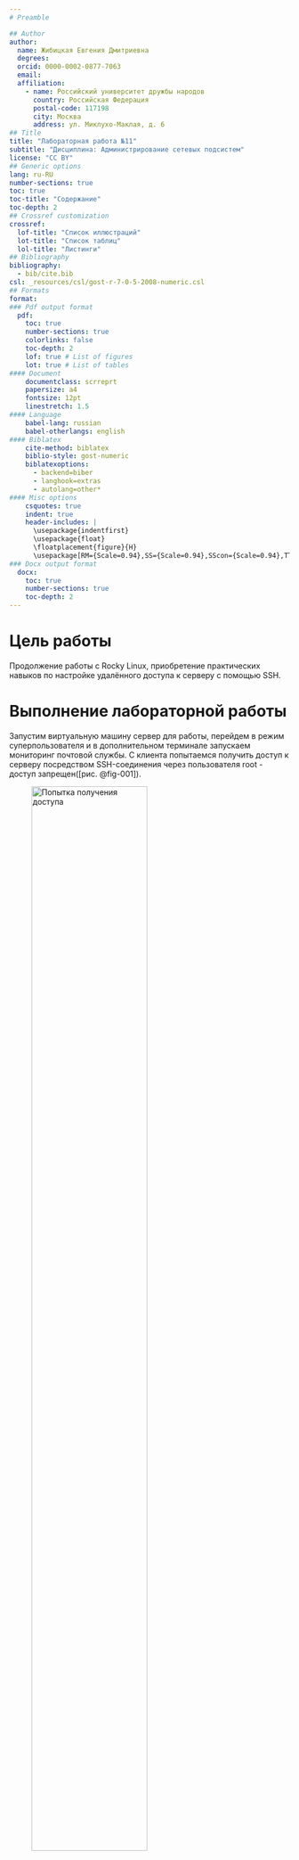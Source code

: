 ```yaml
---
# Preamble

## Author
author:
  name: Жибицкая Евгения Дмитриевна
  degrees: 
  orcid: 0000-0002-0877-7063
  email: 
  affiliation:
    - name: Российский университет дружбы народов
      country: Российская Федерация
      postal-code: 117198
      city: Москва
      address: ул. Миклухо-Маклая, д. 6
## Title
title: "Лабораторная работа №11"
subtitle: "Дисциплина: Администрирование сетевых подсистем"
license: "CC BY"
## Generic options
lang: ru-RU
number-sections: true
toc: true
toc-title: "Содержание"
toc-depth: 2
## Crossref customization
crossref:
  lof-title: "Список иллюстраций"
  lot-title: "Список таблиц"
  lol-title: "Листинги"
## Bibliography
bibliography:
  - bib/cite.bib
csl: _resources/csl/gost-r-7-0-5-2008-numeric.csl
## Formats
format:
### Pdf output format
  pdf:
    toc: true
    number-sections: true
    colorlinks: false
    toc-depth: 2
    lof: true # List of figures
    lot: true # List of tables
#### Document
    documentclass: scrreprt
    papersize: a4
    fontsize: 12pt
    linestretch: 1.5
#### Language
    babel-lang: russian
    babel-otherlangs: english
#### Biblatex
    cite-method: biblatex
    biblio-style: gost-numeric
    biblatexoptions:
      - backend=biber
      - langhook=extras
      - autolang=other*
#### Misc options
    csquotes: true
    indent: true
    header-includes: |
      \usepackage{indentfirst}
      \usepackage{float}
      \floatplacement{figure}{H}
      \usepackage[RM={Scale=0.94},SS={Scale=0.94},SScon={Scale=0.94},TT={Scale=MatchLowercase,FakeStretch=0.9},DefaultFeatures={Ligatures=Common}]{plex-otf}
### Docx output format
  docx:
    toc: true
    number-sections: true
    toc-depth: 2
---
```


# Цель работы

Продолжение работы с Rocky Linux, приобретение практических навыков по настройке удалённого доступа к серверу с помощью SSH.

# Выполнение лабораторной работы

Запустим виртуальную машину сервер для работы, перейдем в режим суперпользователя и в дополнительном терминале запускаем мониторинг почтовой службы. С клиента попытаемся получить доступ к серверу посредством SSH-соединения через пользователя root - доступ запрещен([рис. @fig-001]).

![Попытка получения доступа](image/1.jpg){#fig-001 width=70%}

 
На сервере откроем файл /etc/ssh/sshd_config конфигурации sshd для редактирования и запретим вход на сервер пользователю root, перезапустим систему sshd([рис. @fig-002]).

![/etc/ssh/sshd_config](image/2.jpg){#fig-002 width=70%}

 
Повторим попытку получения доступа - он так же запрещен([рис. @fig-003]).

![ssh root@server](image/3.jpg){#fig-003 width=70%}

 
С клиента попытаемся получить доступ к серверу посредством SSH-соединения через пользователя - доступ разрешен, происходит подключение([рис. @fig-004]).

![Подключение через пользователя](image/4.jpg){#fig-004 width=70%}

 На сервере откроем файл /etc/ssh/sshd_config конфигурации sshd на редактирование и добавим строку([рис. @fig-005]). Также перезапускаем службу.

![/etc/ssh/sshd_config](image/5.jpg){#fig-005 width=70%}

Повторим попытку получения доступа с клиента к серверу посредством
SSH-соединения через пользователя - доступа нет([рис. @fig-006]). Также перезапускаем службу.

![Повторное подключение через пользователя](image/6.jpg){#fig-006 width=70%}

Еще раз внесем изменения в файл, перезагрузим службу и попытаемся получить доступ([рис. @fig-007] и [рис. @fig-008]).

![/etc/ssh/sshd_config](image/7.jpg){#fig-007 width=70%}

![Попытка подключения](image/8.jpg){#fig-008 width=70%}

 
Перейдем к настройке дополнительных портов для удалённого
доступа по SSH.
 
 
На сервере внесем изменения в файле конфигурации sshd /etc/ssh/sshd_config([рис. @fig-009]).

![Порты /etc/ssh/sshd_config](image/9.jpg){#fig-009 width=70%}

Потом перезапустим sshd и посмотрим расширенный статус его работы([рис. @fig-010]).

![Статус sshd](image/10.jpg){#fig-010 width=70%}

 
Исправим на сервере метки SELinux к порту 2022 и в настройках межсетевого экрана откройте порт 2022 протокола TCР, посмотрим статус([рис. @fig-011] и [рис. @fig-012]).

![Исправление меток](image/11.jpg){#fig-011 width=70%}

![Статус](image/12.jpg){#fig-012 width=70%}
 
 
С клиента получим доступ к серверу посредством SSH-соединения
через пользователя, залогинимся в root([рис. @fig-013]).

![Подключение к серверу](image/13.jpg){#fig-013 width=70%}

 
Настроим удаленный доступ по SSH по ключу.
 

На сервере в конфигурационном файле /etc/ssh/sshd_config зададим параметр, разрешающий аутентификацию по ключу, перезапустим службу([рис. @fig-014]).

![/etc/ssh/sshd_config](image/14.jpg){#fig-014 width=70%}

На клиенте сформируем SSH-ключ([рис. @fig-015]).

![Формирование ключа](image/15.jpg){#fig-015 width=70%}

Скопируем открытый ключ на сервер, подкючимся через SSH к серверу([рис. @fig-016]).

![Подключение по SSH](image/16.jpg){#fig-016 width=70%}


Перейдем к организации туннелей SSH, перенаправлению TCP-портов

На клиенте посмотрим, запущены ли какие-то службы с протоколом TCP,перенаправим  порт 80 на server.edzhibitskaya.net на порт 8080 и еще раз посмотрим какие службы запущены([рис. @fig-017]).

![Подключение по SSH](image/17.jpg){#fig-017 width=70%}

Перейдем по адресу и убедимся, что отображается страница с приветствием([рис. @fig-018]).

![Подключение по SSH](image/18.jpg){#fig-018 width=70%}

Попробуем запустить консольные приложения тем же способом.

Посмотрим имя узла сервера, посмотрим с клиента список файлов на сервере и почту([рис. @fig-019] и [рис. @fig-020]).
 
![Список файлов](image/19.jpg){#fig-019 width=70%}

![Почта](image/20.jpg){#fig-020 width=70%}


Также запустим графические приложения.

На сервере в конфигурационном файле /etc/ssh/sshd_config разрешим отображать на локальном клиентском компьютере графические интерфейсы X11, перезапустим службу и с клиента удалённо подключимся к серверу и запустим графическое приложение, например firefox([рис. @fig-021] и [рис. @fig-022]).

![/etc/ssh/sshd_config](image/21.jpg){#fig-021 width=70%}

![Открытие приложения](image/22.jpg){#fig-022 width=70%}


Наконец, внесем изменения в настройки внутреннего окружения.
 
Копируем файлы в соответствующие подкаталоги([рис. @fig-023]), создаем исполняемый файл([рис. @fig-024]) и вносим изменения в Vagrantfile([рис. @fig-025])
 
![Каталоги](image/23.jpg){#fig-023 width=70%}

![Скрипт](image/24.jpg){#fig-024 width=70%}

![Vagrantfile](image/25.jpg){#fig-025 width=70%}


 
 
 

# Контрольные вопросы

1. Вы хотите запретить удалённый доступ по SSH на сервер пользователю root и разрешить доступ пользователю alice. Как это сделать?

PermitRootLogin no
AllowUsers alice

2. Как настроить удалённый доступ по SSH через несколько портов? Для чего это может потребоваться?

Port 22
Port 2022

3. Какие параметры используются для создания туннеля SSH, когда команда ssh устанавливает фоновое соединение и не ожидает какой-либо конкретной команды?

ssh -f -N user@host

4. Как настроить локальную переадресацию с локального порта 5555 на порт 80 сервера server2.example.com?

ssh -L 5555:server2.example.com:80 user@gateway

5. Как настроить SELinux, чтобы позволить SSH связываться с портом 2022?

semanage port -a -t ssh_port_t -p tcp 2022

6. Как настроить межсетевой экран на сервере, чтобы разрешить входящие подключения по SSH через порт 2022?

firewall-cmd --add-port=2022/tcp --permanent
firewall-cmd --reload


# Выводы

 В ходе работы были приобретены практические навыки  по настройке удалённого доступа к серверу с помощью SSH.
 
 
# Список литературы{.unnumbered}

[ТУИС](https://esystem.rudn.ru/pluginfile.php/2854774/mod_resource/content/6/011-ssh.pdf)

::: {#refs}
:::
